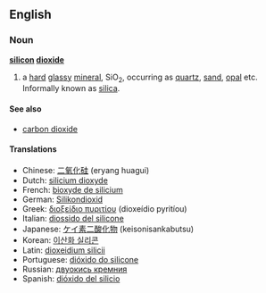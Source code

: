 ==English==

===Noun===
{{wikipedia}}
'''[[silicon]] [[dioxide]]'''

# {{chemistry}} a [[hard]] [[glassy]] [[mineral]], SiO<sub>2</sub>, occurring as [[quartz]], [[sand]], [[opal]] etc. Informally known as [[silica]].

====See also====
*[[carbon dioxide]]

====Translations====
*Chinese: [[二氧化硅]] (eryang huagui)
*Dutch: [[silicium dioxyde]]
*French: [[bioxyde de silicium]]
*German: [[Silikondioxid]]
*Greek: [[διοξείδιο πυριτίου]] (dioxeídio pyritíou)
*Italian: [[diossido del silicone]]
*Japanese: [[ケイ素二酸化物]] (keisonisankabutsu)
*Korean: [[이산화 실리콘]]
*Latin: [[dioxeidium silicii]]
*Portuguese: [[dióxido do silicone]]
*Russian: [[двуокись кремния]]
*Spanish: [[dióxido del silicio]]